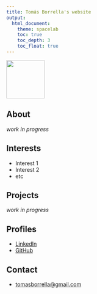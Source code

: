 ```yaml
---
title: Tomás Borrella's website
output:
  html_document:
    theme: spacelab
    toc: true
    toc_depth: 3
    toc_float: true
---
```


![](img/TomasBorrella.jpg){width=100px}

## About

*work in progress*

## Interests

* Interest 1
* Interest 2
* etc

## Projects

*work in progress*

## Profiles 

* [LinkedIn](https://www.linkedin.com/in/tomasborrella/)
* [GitHub](http://github.com/tomasborrella)

## Contact

* [tomasborrella@gmail.com](mailto:tomasborrella@gmail.com)